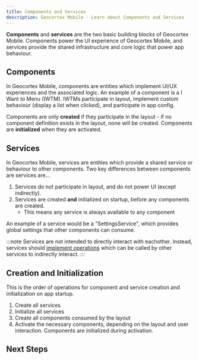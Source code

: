 ```yaml
---
title: Components and Services
description: Geocortex Mobile - Learn about Components and Services
---
```



**Components** and **services** are the two basic building blocks of Geocortex Mobile. Components power the UI experience of Geocortex Mobile, and services provide the shared infrastructure and core logic that power app behaviour.

## Components

In Geocortex Mobile, components are entities which implement UI/UX experiences and the associated logic. An example of a component is a I Want to Menu (IWTM). IWTMs participate in layout, implement custom behaviour (display a list when clicked), and participate in app config.

Components are only **created** if they participate in the layout - if no component definition exists in the layout, none will be created. Components are **initialized** when they are activated.

## Services

In Geocortex Mobile, services are entities which provide a shared service or behaviour to other components. Two key differences between components are services are...

1. Services do not participate in layout, and do not power UI (except indirectly).
1. Services are created **and** initialized on startup, before any components are created.
    - This means any service is always available to any component

An example of a service would be a "SettingsService", which provides global settings that other components can consume.

:::note
Services are not intended to directly interact with eachother. Instead, services should [implement operations](implement-command-operation.mdx) which can be called by other services to indirectly interact.
:::

## Creation and Initialization

This is the order of operations for component and service creation and initialization on app startup.

1. Create all services
2. Initialize all services
3. Create all components consumed by the layout
4. Activate the necessary components, depending on the layout and user interaction. Components are initialized during activation.

## Next Steps

<UseCaseContainer>
    <UseCaseCard
        title="Implement a Custom Component"
        description="Learn how to implement a custom component using the Geocortex Mobile SDK"
        link="implement-component-with-ui"
    />
    <UseCaseCard
        title="Implement a Custom Service"
        description="Learn how to implement a custom service using the Geocortex Mobile SDK"
        link="implement-service"
    />
</UseCaseContainer>
